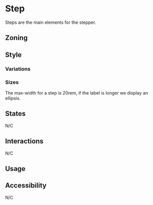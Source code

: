 

<Meta of={Stories} />

# Step

<Status id="stepperStep" />

Steps are the main elements for the stepper.

## Zoning

<FigmaImage
	src="https://www.figma.com/file/qc8oUSyVJM67gSsbTShftt/%F0%9F%93%90-Zoning?node-id=952%3A229"
	alt="zoning image for the steps"
/>

## Style

### Variations

<FigmaImage
	src="https://www.figma.com/file/WUVKJmcDHfR7K1q1lYhaHk/Stepper?node-id=816%3A25605"
	alt="states image for the steps"
/>

<Canvas>
	<Story of={Stories.Default} />
</Canvas>

### Sizes

The max-width for a step is 20rem, if the label is longer we display an ellipsis.

<Canvas>
	<Story of={Stories.Overflow} />
</Canvas>

## States

N/C

## Interactions

N/C

## Usage

<Canvas>
	<Story of={Stories.Usage} />
</Canvas>

<ArgsTable story="usage" />

## Accessibility

N/C
